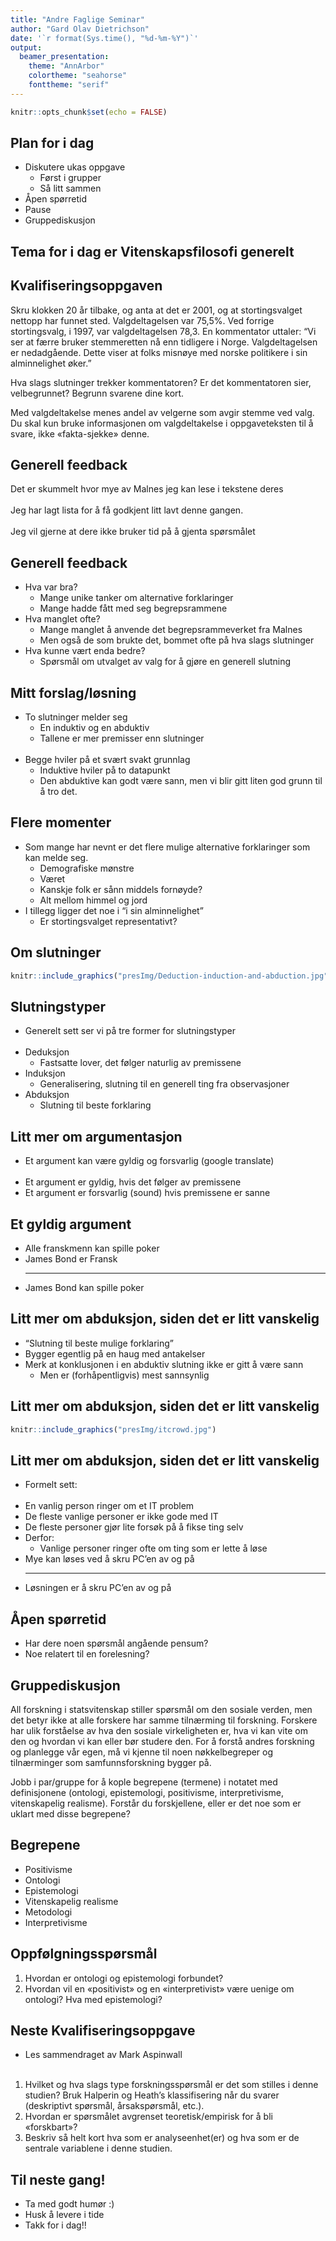 ```yaml
---
title: "Andre Faglige Seminar"
author: "Gard Olav Dietrichson"
date: '`r format(Sys.time(), "%d-%m-%Y")`'
output: 
  beamer_presentation:
    theme: "AnnArbor"
    colortheme: "seahorse"
    fonttheme: "serif"
---
```


```r
knitr::opts_chunk$set(echo = FALSE)
```
## Plan for i dag

- Diskutere ukas oppgave
  - Først i grupper
  - Så litt sammen
- Åpen spørretid
- Pause
- Gruppediskusjon

## Tema for i dag er Vitenskapsfilosofi generelt

## Kvalifiseringsoppgaven

Skru klokken 20 år tilbake, og anta at det er 2001, og at stortingsvalget nettopp har funnet sted. Valgdeltagelsen var 75,5%. Ved forrige stortingsvalg, i 1997, var valgdeltagelsen 78,3. En kommentator uttaler: "Vi ser at færre bruker stemmeretten nå enn tidligere i Norge. Valgdeltagelsen er nedadgående. Dette viser at folks misnøye med norske politikere i sin alminnelighet øker."

Hva slags slutninger trekker kommentatoren? Er det kommentatoren sier, velbegrunnet? Begrunn svarene dine kort.

Med valgdeltakelse menes andel av velgerne som avgir stemme ved valg. Du skal kun bruke informasjonen om valgdeltakelse i oppgaveteksten til å svare, ikke «fakta-sjekke» denne.

## Generell feedback 

Det er skummelt hvor mye av Malnes jeg kan lese i tekstene deres
<br> <br>
Jeg har lagt lista for å få godkjent litt lavt denne gangen.
<br> <br>
Jeg vil gjerne at dere ikke bruker tid på å gjenta spørsmålet

## Generell feedback

- Hva var bra?
  - Mange unike tanker om alternative forklaringer
  - Mange hadde fått med seg begrepsrammene 
- Hva manglet ofte?
  - Mange manglet å anvende det begrepsrammeverket fra Malnes
  - Men også de som brukte det, bommet ofte på hva slags slutninger
- Hva kunne vært enda bedre?
  - Spørsmål om utvalget av valg for å gjøre en generell slutning

## Mitt forslag/løsning

- To slutninger melder seg
  - En induktiv og en abduktiv
  - Tallene er mer premisser enn slutninger
<br> <br>
- Begge hviler på et svært svakt grunnlag
  - Induktive hviler på to datapunkt
  - Den abduktive kan godt være sann, men vi blir gitt liten god grunn til å tro det.

## Flere momenter

- Som mange har nevnt er det flere mulige alternative forklaringer som kan melde seg. 
  - Demografiske mønstre
  - Været
  - Kanskje folk er sånn middels fornøyde?
  - Alt mellom himmel og jord
- I tillegg ligger det noe i "i sin alminnelighet"
  - Er stortingsvalget representativt?
  
## Om slutninger

```r
knitr::include_graphics("presImg/Deduction-induction-and-abduction.jpg")
```

## Slutningstyper 

- Generelt sett ser vi på tre former for slutningstyper
<br> <br>
- Deduksjon
  - Fastsatte lover, det følger naturlig av premissene
- Induksjon
  - Generalisering, slutning til en generell ting fra observasjoner
- Abduksjon
  - Slutning til beste forklaring

## Litt mer om argumentasjon

- Et argument kan være gyldig og forsvarlig (google translate)
<br> <br>
- Et argument er gyldig, hvis det følger av premissene
- Et argument er forsvarlig (sound) hvis premissene er sanne

## Et gyldig argument

- Alle franskmenn kan spille poker &nbsp;&nbsp;&nbsp;&nbsp;&nbsp;&nbsp;&nbsp;&nbsp;&nbsp;&nbsp;&nbsp;&nbsp;&nbsp;&nbsp;
- James Bond er Fransk
<hr>
- James Bond kan spille poker

## Litt mer om abduksjon, siden det er litt vanskelig

- "Slutning til beste mulige forklaring"
- Bygger egentlig på en haug med antakelser
- Merk at konklusjonen i en abduktiv slutning ikke er gitt å være sann
  - Men er (forhåpentligvis) mest sannsynlig

## Litt mer om abduksjon, siden det er litt vanskelig
```r
knitr::include_graphics("presImg/itcrowd.jpg")
```

## Litt mer om abduksjon, siden det er litt vanskelig

- Formelt sett:
<br> <br>
- En vanlig person ringer om et IT problem
- De fleste vanlige personer er ikke gode med IT
- De fleste personer gjør lite forsøk på å fikse ting selv
- Derfor:
  - Vanlige personer ringer ofte om ting som er lette å løse
- Mye kan løses ved å skru PC'en av og på
<hr>
- Løsningen er å skru PC'en av og på

## Åpen spørretid

- Har dere noen spørsmål angående pensum?
- Noe relatert til en forelesning?

## Gruppediskusjon

All forskning i statsvitenskap stiller spørsmål om den sosiale verden, men det betyr ikke at alle forskere har samme tilnærming til forskning. Forskere har ulik forståelse av hva den sosiale virkeligheten er, hva vi kan vite om den og hvordan vi kan eller bør studere den. For å forstå andres forskning og planlegge vår egen, må vi kjenne til noen nøkkelbegreper og tilnærminger som samfunnsforskning bygger på.

Jobb i par/gruppe for å kople begrepene (termene) i notatet med definisjonene (ontologi, epistemologi, positivisme, interpretivisme, vitenskapelig realisme). Forstår du forskjellene, eller er det noe som er uklart med disse begrepene?

## Begrepene

- Positivisme
- Ontologi
- Epistemologi
- Vitenskapelig realisme
- Metodologi
- Interpretivisme

## Oppfølgningsspørsmål

1. Hvordan er ontologi og epistemologi forbundet?
2. Hvordan vil en «positivist» og en «interpretivist» være uenige om ontologi? Hva med epistemologi?

## Neste Kvalifiseringsoppgave

- Les sammendraget av Mark Aspinwall
<br> <br>
1. Hvilket og hva slags type forskningsspørsmål er det som stilles i denne studien? Bruk Halperin og Heath’s klassifisering når du svarer (deskriptivt spørsmål, årsakspørsmål, etc.).
2. Hvordan er spørsmålet avgrenset teoretisk/empirisk for å bli «forskbart»?
3. Beskriv så helt kort hva som er analyseenhet(er) og hva som er de sentrale variablene i denne studien.

## Til neste gang!

- Ta med godt humør :) 
- Husk å levere i tide
- Takk for i dag!!
